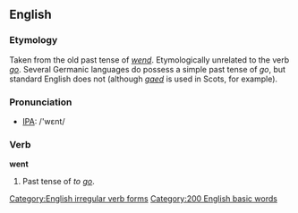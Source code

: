 ==English==

{{rank|every|think|life|130|went|back|under|same}}

=== Etymology ===
Taken from the old past tense of ''[[wend]]''.  Etymologically unrelated to the verb ''[[go]]''. Several Germanic languages do possess a simple past tense of ''go'', but standard English does not (although ''[[gaed]]'' is used in Scots, for example).

=== Pronunciation ===
*[[w:IPA|IPA]]: /'wεnt/

===Verb===
'''went'''
#Past tense of ''to [[go]]''.

[[Category:English irregular verb forms]]
[[Category:200 English basic words]]